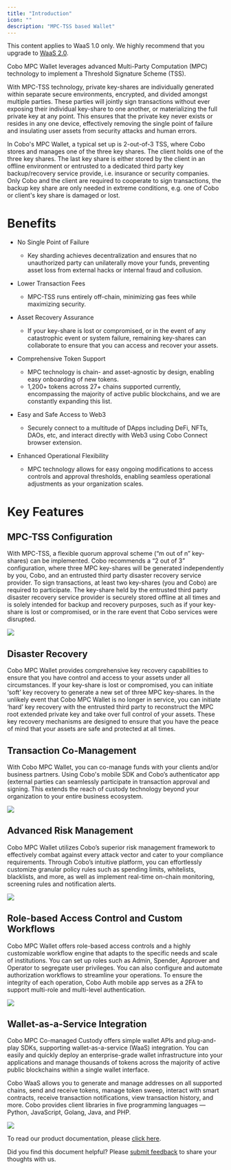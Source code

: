 ```yaml
---
title: "Introduction"
icon: ""
description: "MPC-TSS based Wallet"
---
```

<Note>This content applies to WaaS 1.0 only. We highly recommend that you upgrade to [WaaS 2.0](/v2/guides/overview/introduction).</Note>

Cobo MPC Wallet leverages advanced Multi-Party Computation (MPC) technology to implement a Threshold Signature Scheme (TSS).

With MPC-TSS technology, private key-shares are individually generated within
separate secure environments, encrypted, and divided amongst multiple parties.
These parties will jointly sign transactions without ever exposing their
individual key-share to one another, or materializing the full private key at
any point. This ensures that the private key never exists or resides in any one
device, effectively removing the single point of failure and insulating user
assets from security attacks and human errors.

In Cobo's MPC Wallet, a typical set up is 2-out-of-3 TSS, where
Cobo stores and manages one of the three key shares. The client holds one of
the three key shares. The last key share is either stored by the client in an
offline environment or entrusted to a dedicated third party key backup/recovery
service provide, i.e. insurance or security companies. Only Cobo and the client
are required to cooperate to sign transactions, the backup key share are only
needed in extreme conditions, e.g. one of Cobo or client's key share is
damaged or lost.

# Benefits

- No Single Point of Failure

  - Key sharding achieves decentralization and ensures that no unauthorized party can unilaterally move your funds, preventing asset loss from external hacks or internal fraud and collusion.

- Lower Transaction Fees

  - MPC-TSS runs entirely off-chain, minimizing gas fees while maximizing security.

- Asset Recovery Assurance

  - If your key-share is lost or compromised, or in the event of any catastrophic event or system failure, remaining key-shares can collaborate to ensure that you can access and recover your assets.

- Comprehensive Token Support

  - MPC technology is chain- and asset-agnostic by design, enabling easy onboarding of new tokens.
  - 1,200+ tokens across 27+ chains supported currently, encompassing the majority of active public blockchains, and we are constantly expanding this list.

- Easy and Safe Access to Web3

  - Securely connect to a multitude of DApps including DeFi, NFTs, DAOs, etc, and interact directly with Web3 using Cobo Connect browser extension.

- Enhanced Operational Flexibility

  - MPC technology allows for easy ongoing modifications to access controls and approval thresholds, enabling seamless operational adjustments as your organization scales.

# Key Features

## MPC-TSS Configuration

With MPC-TSS, a flexible quorum approval scheme (“m out of n” key-shares) can be implemented. Cobo recommends a “2 out of 3” configuration, where three MPC key-shares will be generated independently by you, Cobo, and an entrusted third party disaster recovery service provider. To sign transactions, at least two key-shares (you and Cobo) are required to participate. The key-share held by the entrusted third party disaster recovery service provider is securely stored offline at all times and is solely intended for backup and recovery purposes, such as if your key-share is lost or compromised, or in the rare event that Cobo services were disrupted.

<img src="/v1/images/2-MPC-TSS-Configuration.png" />

## Disaster Recovery

Cobo MPC Wallet provides comprehensive key recovery capabilities to ensure that you have control and access to your assets under all circumstances. If your key-share is lost or compromised, you can initiate ‘soft’ key recovery to generate a new set of three MPC key-shares. In the unlikely event that Cobo MPC Wallet is no longer in service, you can initiate ‘hard’ key recovery with the entrusted third party to reconstruct the MPC root extended private key and take over full control of your assets. These key recovery mechanisms are designed to ensure that you have the peace of mind that your assets are safe and protected at all times.

## Transaction Co-Management

With Cobo MPC Wallet, you can co-manage funds with your clients and/or business partners. Using Cobo's mobile SDK and Cobo’s authenticator app (external parties can seamlessly participate in transaction approval and signing. This extends the reach of custody technology beyond your organization to your entire business ecosystem.

<img src="/v1/images/4-Transaction-CO-Management.png" />

## Advanced Risk Management

Cobo MPC Wallet utilizes Cobo’s superior risk management framework to effectively combat against every attack vector and cater to your compliance requirements. Through Cobo’s intuitive platform, you can effortlessly customize granular policy rules such as spending limits, whitelists, blacklists, and more, as well as implement real-time on-chain monitoring, screening rules and notification alerts.

<img src="/v1/images/5-Policy.png" />

## Role-based Access Control and Custom Workflows

Cobo MPC Wallet offers role-based access controls and a highly customizable workflow engine that adapts to the specific needs and scale of institutions. You can set up roles such as Admin, Spender, Approver and Operator to segregate user privileges. You can also configure and automate authorization workflows to streamline your operations. To ensure the integrity of each operation, Cobo Auth mobile app serves as a 2FA to support multi-role and multi-level authentication.

<img src="/v1/images/6-Role-based-Access-Control.png" />

## Wallet-as-a-Service Integration

Cobo MPC Co-managed Custody offers simple wallet APIs and plug-and-play SDKs, supporting wallet-as-a-service (WaaS) integration. You can easily and quickly deploy an enterprise-grade wallet infrastructure into your applications and manage thousands of tokens across the majority of active public blockchains within a single wallet interface.

Cobo WaaS allows you to generate and manage addresses on all supported chains, send and receive tokens, manage token sweep, interact with smart contracts, receive transaction notifications, view transaction history, and more. Cobo provides client libraries in five programming languages — Python, JavaScript, Golang, Java, and PHP.

<img src="/v1/images/7-WaaS-API.png" />

To read our product documentation, please [click here](https://docs.cobo.com/cobo-mpc-waas/).

<Tip>Did you find this document helpful? Please [submit feedback](https://forms.zohopublic.com/cobo/form/DocumentFeedbackForm/formperma/QvLOhxJv1_JMsJ-1dleZ8Itb_7rzN-LtgvsDdxosoVI) to share your thoughts with us.</Tip>